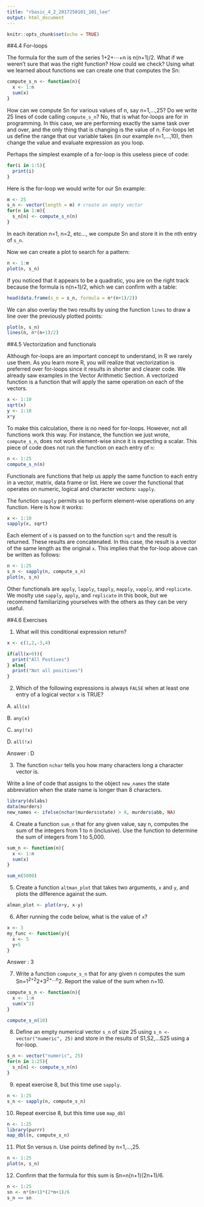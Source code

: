 ```yaml
---
title: "rbasic_4_2_2017250101_101_lee"
output: html_document
---
```


```r
knitr::opts_chunk$set(echo = TRUE)
```

##4.4 For-loops

The formula for the sum of the series 1+2+⋯+n is n(n+1)/2. What if we weren’t sure that was the right function? How could we check? Using what we learned about functions we can create one that computes the Sn:

```r
compute_s_n <- function(n){
  x <- 1:n
  sum(x)
}
```

How can we compute Sn for various values of n, say n=1,…,25? Do we write 25 lines of code calling `compute_s_n`? No, that is what for-loops are for in programming. In this case, we are performing exactly the same task over and over, and the only thing that is changing is the value of n. For-loops let us define the range that our variable takes (in our example n=1,…,10), then change the value and evaluate expression as you loop.

Perhaps the simplest example of a for-loop is this useless piece of code:

```r
for(i in 1:5){
  print(i)
}
```

Here is the for-loop we would write for our Sn example:

```r
m <- 25
s_n <- vector(length = m) # create an empty vector
for(n in 1:m){
  s_n[n] <- compute_s_n(n)
}
```

In each iteration n=1, n=2, etc…, we compute Sn and store it in the nth entry of `s_n`.

Now we can create a plot to search for a pattern:

```r
n <- 1:m
plot(n, s_n)
```

If you noticed that it appears to be a quadratic, you are on the right track because the formula is n(n+1)/2, which we can confirm with a table:

```r
head(data.frame(s_n = s_n, formula = n*(n+1)/2))
```

We can also overlay the two results by using the function `lines` to draw a line over the previously plotted points:

```r
plot(n, s_n)
lines(n, n*(n+1)/2)
```

##4.5 Vectorization and functionals

Although for-loops are an important concept to understand, in R we rarely use them. As you learn more R, you will realize that vectorization is preferred over for-loops since it results in shorter and clearer code. We already saw examples in the Vector Arithmetic Section. A vectorized function is a function that will apply the same operation on each of the vectors.

```r
x <- 1:10
sqrt(x)
y <- 1:10
x*y
```

To make this calculation, there is no need for for-loops. However, not all functions work this way. For instance, the function we just wrote, `compute_s_n`, does not work element-wise since it is expecting a scalar. This piece of code does not run the function on each entry of `n`:

```r
n <- 1:25
compute_s_n(n)
```

Functionals are functions that help us apply the same function to each entry in a vector, matrix, data frame or list. Here we cover the functional that operates on numeric, logical and character vectors: `sapply`.

The function `sapply` permits us to perform element-wise operations on any function. Here is how it works:

```r
x <- 1:10
sapply(x, sqrt)
```

Each element of `x` is passed on to the function `sqrt` and the result is returned. These results are concatenated. In this case, the result is a vector of the same length as the original `x`. This implies that the for-loop above can be written as follows:

```r
n <- 1:25
s_n <- sapply(n, compute_s_n)
plot(n, s_n)
```

Other functionals are `apply`, `lapply`, `tapply`, `mapply`, `vapply`, and `replicate`. We moslty use `sapply`, `apply`, and `replicate` in this book, but we recommend familiarizing yourselves with the others as they can be very useful.

##4.6 Exercises

1. What will this conditional expression return?

```r
x <- c(1,2,-3,4)

if(all(x>0)){
  print("All Postives")
} else{
  print("Not all positives")
}
```

2. Which of the following expressions is always `FALSE` when at least one entry of a logical vector `x` is TRUE?

A. `all(x)`

B. `any(x)`

C. `any(!x)`

D. `all(!x)`

Answer : D

3. The function `nchar` tells you how many characters long a character vector is.

Write a line of code that assigns to the object `new_names` the state abbreviation when the state name is longer than 8 characters.

```r
library(dslabs)
data(murders)
new_names <- ifelse(nchar(murders$state) > 8, murders$abb, NA)
```

4. Create a function `sum_n` that for any given value, say n, computes the sum of the integers from 1 to n (inclusive). Use the function to determine the sum of integers from 1 to 5,000.

```r
sum_n <- function(n){
  x <- 1:n
  sum(x)
}

sum_n(5000)
```

5. Create a function `altman_plot` that takes two arguments, `x` and `y`, and plots the difference against the sum.

```r
alman_plot <- plot(x+y, x-y)
```

6. After running the code below, what is the value of `x`?

```r
x <- 3
my_func <- function(y){
  x <- 5
  y+5
}
```

Answer : 3

7. Write a function `compute_s_n` that for any given n computes the sum Sn=1^2+2^2+3^2+…n^2. Report the value of the sum when n=10.

```r
compute_s_n <- function(n){
  x <- 1:n
  sum(x^2)
}

compute_s_n(10)
```

8. Define an empty numerical vector `s_n` of size 25 using `s_n <- vector("numeric", 25)` and store in the results of S1,S2,…S25 using a for-loop.

```r
s_n <- vector("numeric", 25)
for(n in 1:25){
  s_n[n] <- compute_s_n(n)
}
```

9. epeat exercise 8, but this time use `sapply`.

```r
n <- 1:25
s_n <- sapply(n, compute_s_n)
```

10. Repeat exercise 8, but this time use `map_dbl`

```r
n <- 1:25
library(purrr)
map_dbl(n, compute_s_n)
```

11. Plot Sn versus n. Use points defined by n=1,…,25.

```r
n <- 1:25
plot(n, s_n)
```

12. Confirm that the formula for this sum is Sn=n(n+1)(2n+1)/6.

```r
n <- 1:25
sn <- n*(n+1)*(2*n+1)/6
s_n == sn
```
